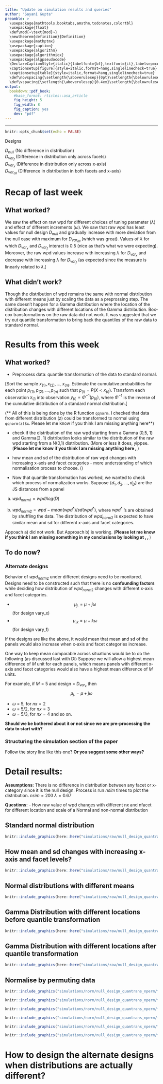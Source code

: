 ```yaml
---
title: "Update on simulation results and queries"
author: "Sayani Gupta"
preamble: >
  \usepackage{mathtools,booktabs,amsthm,todonotes,colortbl}
  \usepackage{float}
  \def\mod{~\text{mod}~}
  \newtheorem{definition}{Definition}
  \usepackage{mathptmx}
  \usepackage{caption}
  \usepackage{algorithm}
  \usepackage{algorithmicx}
  \usepackage{algpseudocode}
  \DeclareCaptionStyle{italic}{labelfont={bf},textfont={it},labelsep=colon}
  \captionsetup[figure]{style=italic,format=hang,singlelinecheck=true}
  \captionsetup[table]{style=italic,format=hang,singlelinecheck=true}
  \def\novspacing{\setlength{\aboverulesep}{0pt}\setlength{\belowrulesep}{0pt}}
  \def\vspacing{\setlength{\aboverulesep}{0.4ex}\setlength{\belowrulesep}{0.65ex}}
output:
  bookdown::pdf_book:
    #base_format: rticles::asa_article
    fig_height: 5
    fig_width: 8
    fig_caption: yes
    dev: "pdf"
---
```


---

```r
knitr::opts_chunk$set(echo = FALSE)
```

Designs

$D_{null}$  (No difference in distribution)  
$D_{var_f}$ (Difference in distribution only across facets)  
$D_{var_x}$ (Difference in distribution only across x-axis)  
$D_{var_{all}}$ (Difference in distribution in both facets and x-axis)  

# Recap of last week

## What worked?

We saw the effect on raw wpd for different choices of tuning parameter ($\lambda$) and effect of different increments ($\omega$). We saw that raw wpd has least values for null design $D_{null}$  and gradually increase with more deviation from the null case with maximum for $D_{var_{all}}$  (which was great). Values of $\lambda$ for which $D_{var_x}$ and $D_{var_f}$
interact is $0.5$ (nice as that's what we were expecting). Moreover, the raw wpd values increase with increasing  $\lambda$ for $D_{var_x}$ and decrease with increasing  $\lambda$ for $D_{var_f}$ (as expected since the measure is linearly related to $\lambda$.)

## What  didn't work?

Though the distribution of wpd remains the same with normal distribution with different means just by scaling the data as a preprossing step. The same doesn't happen for a Gamma distribution where the location of the distribution changes with different locations of the Gamma distribution. Box-cox transformations on the raw data did not work. It was suggested that we try out quantile transformation to bring back the quantiles of the raw data to standard normal.

# Results from this week

## What worked?

- Preprocess data: quantile  transformation of the data to standard normal.

[Sort the sample $x_{(1)}, x_{(2)}, \dots, x_{(n)}$. Estimate the cumulative probabilities for each point
$p_{(1)}, p_{(2)}, \dots, p_{(n)}$ such that $p_{(i)} = P(X< x_{(i)})$. Transform each observation $x_{(i)}$ into observation $y_{(i)} = \Phi^{-1}(p_{(i)})$, where $\Phi^{-1}$ is the inverse of the cumulative distribution of a standard normal distribution.]

(** All of this is being done by the R function `qqnorm`. I checked that data from different distribution ($z$) could be transformed to normal using `qqnorm(z)$x`. Please let me know if you think I am missing anything here**)

- check if the distribution of the raw wpd starting from a Gamma (0,5, 1) and Gamma(2, 1) distribution looks similar to the distribution of the raw wpd starting from a N(0,1) distribution.
(More or less it does, yippee. (**Please let me know if you think I am missing anything here
\autoref{fig:gamma-diff},
\autoref{fig:gamma-diff-trans}**)

- how mean and sd of the distribution of raw wpd changes with increasing x-axis and facet categories - more understanding of which normalisation process to choose. (\autoref{fig:mean-sd-ns-nfacet})

- Now that quantile transformation has worked, we wanted to check which process of normalization works. Suppose $\{d_1, d_2, \dots, d_D\}$ are the JS distances from a panel

a) $wpd_{norm1} = wpd/log(D)$

b) $wpd_{norm2} = wpd - mean(wpd^*)/sd(wpd^*)$, where $wpd^*$ 's are obtained by shuffling the data. The distribution of $wpd_{norm2}$ is expected to have similar mean and sd for different x-axis and facet categories.


Appoach a) did not work. But Approach b) is working. (**Please let me know if you think I am missing something in my conclusions by looking at 
\autoref{fig:normal01-norm},
\autoref{fig:gamma01-norm},
\autoref{fig:gamma21-norm}
**)


## To do now?

### Alternate designs
Behavior of $wpd_{norm2}$ under different designs need to be monitored. Designs need to be constructed such that there is no **confounding factors** while deciding how distribution of $wpd_{norm2}$ changes with different x-axis and facet categories.

- $$\mu_{j.} = \mu + j\omega$$
(for design vary_x)
- $$\mu_{.k} = \mu + k\omega$$
(for design vary_f)

If the designs are like the above, it would mean that mean and sd of the panels would also increase when x-axis and facet categories increase. 

One way to keep mean comparable across situations would be to do the following (as discussed last with Di)
Suppose we will allow a highest mean difference of $M$ unit for each panels, which means panels with different x-axis and facet categories would also have a highest mean difference of $M$ units.

For example, if $M=5$ and design = $D_{var_x}$ then $$\mu_{j.} = \mu + j\omega$$

- $\omega$ = 5, for $nx = 2$
- $\omega$ = 5/2, for $nx = 3$
- $\omega$ = 5/3, for $nx = 4$ and so on.

**Should we be bothered about it or not since we are pre-processing the data to start with?**


### Structuring the simulation section of the paper

Follow the story line like this one?
**Or you suggest some other ways?**


# Detail results:

**Assumptions:** There is no difference in distribution between any facet or x-category since it is the null design.
Process is run $nsim$ times to plot the distribution.
$nsim = 200$ 
$\lambda = 0.67$ 

**Questions:** 
- How raw value of wpd changes with different nx and nfacet for different location and scale of a Normal and non-normal distribution

## Standard normal distribution

```r

knitr::include_graphics(here::here("simulations/raw/null_design_quantrans/figs/nxbyfacet_density_wpd_N01.png"))
```


<!-- ## Location and scale of the distribution under null design -->

<!-- **Objective:** 1. Behavior of wpd under different null designs N(0,1), N(5, 1), Gamma(0.5,1), Gamma(2,1) for different nx and nfacets.  -->

## How mean and sd changes with increasing x-axis and facet levels?

```r
knitr::include_graphics(here::here("simulations/raw/null_design_quantrans/figs/mean_sd_nx_nfacet.png"))

```


## Normal distributions with different means

```r
knitr::include_graphics(here::here("simulations/raw/null_design_quantrans/figs/diff_mean3_normal.png"))
```

## Gamma Distribution with different locations before quantile transformation

```r
knitr::include_graphics(here::here("simulations/raw/null_design_quantrans/figs/extra/gamma_ridge_nxbynfacet.png"))
```

## Gamma Distribution with different locations after quantile transformation


```r
knitr::include_graphics(here::here("simulations/raw/null_design_quantrans/figs/diff_mean3_gamma.png"))
```

<!-- ## Normalise by dividing log(number of distances) -->

<!-- ```{r normalise-n01, fig.cap="Density plots of raw wpd is shown for N(0,1) distribution after dividing max by log(number of distances). The densities are reduced to zero and varies. So this normalisation approach is not efficient. The raw wpd values are already very low and then dividing them by logarithm of a large number brings it back to zero."} -->

<!-- knitr::include_graphics(here::here("simulations/norm/null_design_quantrans/figs/nxbyfacet_density_wpd_N01.png")) -->
<!-- ``` -->

<!--  The densities are reduced to zero and varies. So this normalisation approach is not efficient. The raw wpd values are already very low and then dividing them by logarithm of a large number brings it back to zero -->
 
## Normalise by permuting data

```r

knitr::include_graphics("simulations/norm/null_design_quantrans_nperm/figs/nxbyfacet_density_wpd_Gamma21.png")
```

```r

knitr::include_graphics("simulations/norm/null_design_quantrans_nperm/figs/nxbyfacet_density_wpd_Gamma01.png")
```


```r

knitr::include_graphics("simulations/norm/null_design_quantrans_nperm/figs/nxbyfacet_density_wpd_N01.png")
```

```r

knitr::include_graphics("simulations/norm/null_design_quantrans_nperm/figs/nxbyfacet_density_wpd_N05.png")
```

```r

knitr::include_graphics("simulations/norm/null_design_quantrans_nperm/figs/nxbyfacet_density_wpd_N51.png")
```

```r

knitr::include_graphics("simulations/norm/null_design_quantrans_nperm/figs/nxbyfacet_density_wpd_N55.png")
```

# How to design the alternate designs when distributions are actually different?





